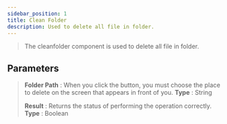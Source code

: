 ```yaml
---
sidebar_position: 1
title: Clean Folder
description: Used to delete all file in folder.
---
```

> The cleanfolder component is used to delete all file in folder.

## Parameters

> **Folder Path** : When you click the button, you must choose the place to delete on the screen that appears in front of you. **Type** : String
>
> **Result** : Returns the status of performing the operation correctly. **Type** : Boolean
